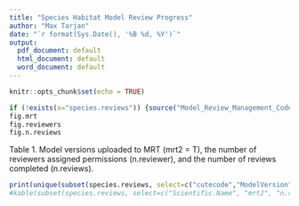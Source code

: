 ```yaml
---
title: "Species Habitat Model Review Progress"
author: "Max Tarjan"
date: "`r format(Sys.Date(), '%B %d, %Y')`"
output:
  pdf_document: default
  html_document: default
  word_document: default
---
```


```r
knitr::opts_chunk$set(echo = TRUE)
```

```r
if (!exists(x="species.reviews")) {source("Model_Review_Management_Code.R")}
fig.mrt
fig.reviewers
fig.n.reviews

```

Table 1. Model versions uploaded to MRT (mrt2 = T), the number of reviewers assigned permissions (n.reviewer), and the number of reviews completed (n.reviews).
```r
print(unique(subset(species.reviews, select=c("cutecode","ModelVersion", "mrt2", "n.reviewer", "n.reviews", "Project"))))
#kable(subset(species.reviews, select=c("Scientific.Name", "mrt2", "n.reviewer", "CURRENT.STATUS")), row.names = F)
```